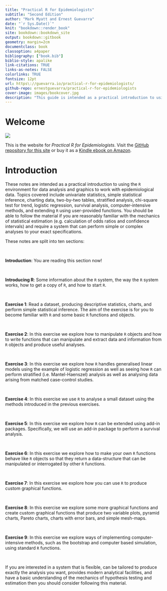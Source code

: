 ```yaml
--- 
title: "Practical R for Epidemiologists"
subtitle: "Second Edition"
author: "Mark Myatt and Ernest Guevarra"
date: "`r Sys.Date()`"
knit: "bookdown::render_book"
site: bookdown::bookdown_site
output: bookdown::gitbook
geometry: margin=2cm
documentclass: book
classoption: a4paper
bibliography: ["book.bib"]
biblio-style: apalike
link-citations: TRUE
links-as-notes: FALSE
colorlinks: TRUE
fontsize: 12pt
url: https\://guevarra.io/practical-r-for-epidemiologists/
github-repo: ernestguevarra/practical-r-for-epidemiologists
cover-image: images/bookcover.jpg
description: "This guide is intended as a practical introduction to using the R environment for data analysis and graphics to work with epidemiological data. Topics covered include univariate statistics, simple statistical inference, charting data, two-by-two tables, stratified analysis, chi-square test for trend, logistic regression, survival analysis, computer-intensive methods, and extending R using user-provided functions. You should be able to follow the material if you are reasonably familiar with the mechanics of statistical estimation (e.g. calculation of odds ratios and confidence intervals) and require a system that can perform simple or complex analyses to your exact specifications. If you are interested in a system that is flexible, can be tailored to produce exactly the analysis you want, provides modern analytical facilities, and have a basic understanding of the mechanics of hypothesis testing and estimation then you should consider purchasing this book."
---
```


# Welcome {-}

![](images/bookcover.jpg)

This is the website for *Practical R for Epidemiologists*. Visit the [GitHub repository for this site](https://github.com/ernestguevarra/practical-r-for-epidemiologists) or buy it as a [Kindle ebook on Amazon](https://www.amazon.co.uk/Practical-R-Epidemiologists-Mark-Myatt-ebook/dp/B00DQATKIE/ref=sr_1_1?ie=UTF8&qid=1524423427&sr=8-1&keywords=practical+r+for+epidemiologists).


# Introduction {-}

These notes are intended as a practical introduction to using the `R` environment for data analysis and graphics to work with epidemiological data. Topics covered include univariate statistics, simple statistical inference, charting data, two-by-two tables, stratified analysis, chi-square test for trend, logistic regression, survival analysis, computer-intensive methods, and extending `R` using user-provided functions. You should be able to follow the material if you are reasonably familiar with the mechanics of statistical estimation (e.g. calculation of odds ratios and confidence intervals) and require a system that can perform simple or complex analyses to your exact specifications.

These notes are split into ten sections:

&nbsp;

**Introduction**: You are reading this section now!

&nbsp;

**Introducing R**: Some information about the `R` system, the way the `R` system works, how to get a copy of `R`, and how to start `R`.

&nbsp;

**Exercise 1**: Read a dataset, producing descriptive statistics, charts, and perform simple statistical inference. The aim of the exercise is for you to become familiar with `R` and some basic `R` functions and objects.

&nbsp;

**Exercise 2**: In this exercise we explore how to manipulate `R` objects and how to write functions that can manipulate and extract data and information from `R` objects and produce useful analyses.

&nbsp;

**Exercise 3**: In this exercise we explore how `R` handles generalised linear models using the example of logistic regression as well as seeing how `R` can perform stratified (i.e. Mantel-Haenszel) analysis as well as analysing data arising from matched case-control studies.

&nbsp;

**Exercise 4**: In this exercise we use `R` to analyse a small dataset using the methods introduced in the previous exercises.

&nbsp;

**Exercise 5**: In this exercise we explore how `R` can be extended using add-in packages. Specifically, we will use an add-in package to perform a survival analysis.

&nbsp;

**Exercise 6**: In this exercise we explore how to make your own `R` functions behave like `R` objects so that they return a data-structure that can be manipulated or interrogated by other `R` functions.

&nbsp;

**Exercise 7**: In this exercise we explore how you can use `R` to produce custom graphical functions.

&nbsp;

**Exercise 8**: In this exercise we explore some more graphical functions and create custom graphical functions that produce two variable plots, pyramid charts, Pareto charts, charts with error bars, and simple mesh-maps.

&nbsp;

**Exercise 9**: In this exercise we explore ways of implementing computer-intensive methods, such as the bootstrap and computer based simulation, using standard `R` functions.

&nbsp;

If you are interested in a system that is flexible, can be tailored to produce exactly the analysis you want, provides modern analytical facilities, and have a basic understanding of the mechanics of hypothesis testing and estimation then you should consider following this material.
